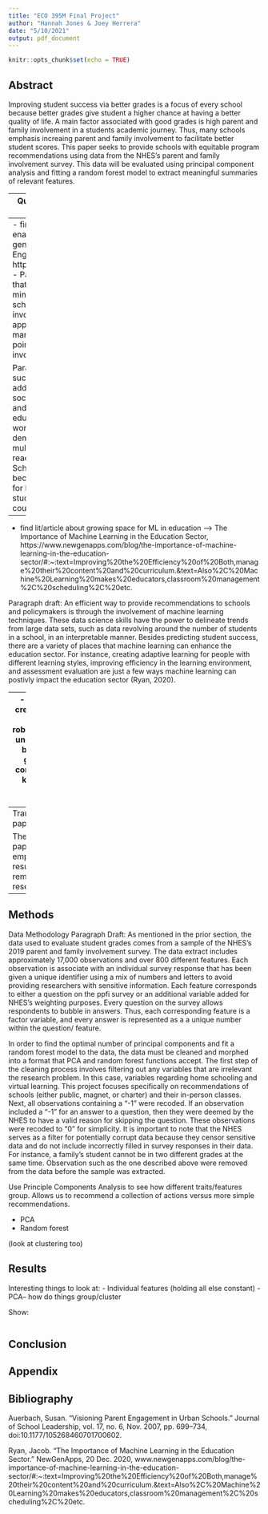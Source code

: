 ```yaml
---
title: "ECO 395M Final Project"
author: "Hannah Jones & Joey Herrera"
date: "5/10/2021"
output: pdf_document
---
```


```r
knitr::opts_chunk$set(echo = TRUE)
```

## Abstract

Improving student success via better grades is a focus of every school because better grades give student a higher chance at having a better quality of life. A main factor associated with good grades is high parent and family involvement in a students academic journey. Thus, many schools emphasis increaing parent and family involvement to facilitate better student scores. This paper seeks to provide schools with equitable program recommendations using data from the NHES's parent and family involvement survey. This data will be evaluated using principal component analysis and fitting a random forest model to extract meaningful summaries of relevant features.

----
Questions trying to answer: 
- How does family engagement/parent engagement impact student outcomes?

## Introduction

Introduce data, introduce problem, why it is important

Paragraph draft: Student success, which is measured through standardized test scores and grades, is the universial measuring stick for enhanced opportunity in the United States. One of the most significant indicators in predicting student success is parent and family involvement in a student's life. Since schools only facilitate learning to students throughout the day, a burden is placed on parents and legal guardians to continue cultivating a learning environment outside of school. To ease the burden and increase family engagment, schools have created programs and evenst, such as school carnivals, dances, and bring your parent to class day. These traditional programs and events seem to work well in improving the family inovlement for students whose parents work traditional 9-5 jobs. Most families of color and low-income households are not afforded this same opportunity,

Creating an equitable array of programs to increase parent and family involvement for families of different races, ethnicities, and socioeconomic statuses is a growing issue. In response, the National Household Education Surveys (NHES) program created a national survey with several hundred questions focusing on different aspects of parent and family engagment, This survey is sent to households across the United States, where parents have the opportunity to fill it out and return their responses. The NHES typically recieves around 50 million survey responses each time the survey is sent out. 

This paper seeks to provide basic program recommendations to schools by evaluating the impact of indicators from derived from the NHES parent and family involvement (ppfi) survey on student grades, Using a 1% sample, this paper will use a principal component analysis (PCA) and random forest forest technique to illustrate the effects of different pfi question (or features) on student grades.

----
- find lit/article about what has been done to bolster parent enagagement, and how lack of parent engagement affects children generally, not necesarily just through school ---> Visioning Parent Engagement in Urban Schools, https://journals.sagepub.com/doi/pdf/10.1177/105268460701700602
      - Parents, in particular, parents of color support their children in ways that go undetected by schools.
      - Parents—especially, low-income and minority parents—are more likely to be involved in education when schools invite their participation, provide multiple entry points for involvement, value their perspectives, and reach out in culturally appropriate ways.
      - Researchers have noted the ways in which schools marginalize parents of color and low-income parents, and they have pointed to the limitations of traditional conceptions of parent involvement, geared to the school’s agenda.
      
Paragraph draft: Given the importance of family involvement in student success, schools have put resources into creating programs that address the specific needs based on the demographic and socioeconomic information of student familes. In particular, low-income and minority parents are less likely to be involved with their students' education in a traditional sense. Various structural factors including working multiple jobs or obstructive job hours. To provide these demmographics with alternate opportunities schools have provided  multiple opportunities for invovement, value different perspectives, and reach out to families in culturally appropriate ways (Auerbach, 2007). Schools must continue to adapt to their individual demographics because traditional concepts of family involvment limit the opportunity for low-income and minority-families to be involved. Thus, those students are likely to have less academic success than their counterparts.
---- 

- find lit/article about growing space for ML in education ---> The Importance of Machine Learning in the Education Sector, https://www.newgenapps.com/blog/the-importance-of-machine-learning-in-the-education-sector/#:~:text=Improving%20the%20Efficiency%20of%20Both,manage%20their%20content%20and%20curriculum.&text=Also%2C%20Machine%20Learning%20makes%20educators,classroom%20management%2C%20scheduling%2C%20etc.

Paragraph draft: An efficient way to provide recommendations to schools and policymakers is through the involvement of machine learning techniques. These data science skills have the power to delineate trends from large data sets, such as data revolving around the number of students in a school, in an interpretable manner. Besides predicting student success, there are a variety of places that machine learning can enhance the education sector. For instance, creating adaptive learning for people with different learning styles, improving efficiency in the learning environment, and assessment evaluation are just a few ways machine learning can postivly impact the education sector (Ryan, 2020).

----
- discussion of how using creative ML/data mining can lead to more robust/actionable/empathetic understandings of students, beyond simply looking at grades and attendance-- contextual understanding of kids/kids success/family opportunities to elicit success


----
Transition into the rest of the paper

The following sections of this paper will address the empirical methodology, results, and conclusing remarks associated with the research problem. 

----
## Methods

Data Methodology Paragraph Draft: As mentioned in the prior section, the data used to evaluate student grades comes from a sample of the NHES's 2019 parent and family involvement survey. The data extract includes approximately 17,000 observations and over 800 different features. Each observation is associate with an individual survey response that has been given a unique identifier using a mix of numbers and letters to avoid providing researchers with sensitive information. Each feature corresponds to either a question on the ppfi survey or an additional variable added for NHES's weighting purposes. Every question on the survey allows respondents to bubble in answers. Thus, each corresponding feature is a factor variable, and every answer is represented as a a unique number within the question/ feature.

In order to find the optimal number of principal components and fit a random forest model to the data, the data must be cleaned and morphed into a format that PCA and random forest functions accept. The first step of the cleaning process involves filtering out any variables that are irrelevant the research problem. In this case, variables regarding home schooling and virtual learning. This project focuses specifically on recommendations of schools (either public, magnet, or charter) and their in-person classes. Next, all observations containing a "-1" were recoded. If an observation included a "-1" for an answer to a question, then they were deemed by the NHES to have a valid reason for skipping the question. These observations were recoded to "0" for simplicity. It is important to note that the NHES serves as a filter for potentially corrupt data because they censor sensitive data and do not include incorrectly filled in survey responses in their data. For instance, a family’s student cannot be in two different grades at the same time. Observation such as the one described above were removed from the data before the sample was extracted.



Use Principle Components Analysis to see how different traits/features group.  Allows us to recommend a collection of actions versus more simple recommendations.



- PCA 
- Random forest

(look at clustering too)

## Results 

Interesting things to look at:
- Individual features (holding all else constant)
- PCA-- how do things group/cluster

Show:


```r


```


## Conclusion


## Appendix

## Bibliography

  Auerbach, Susan. “Visioning Parent Engagement in Urban Schools.” Journal of School Leadership, vol. 17, no. 6, Nov. 2007, pp. 699–734, doi:10.1177/105268460701700602.

Ryan, Jacob. “The Importance of Machine Learning in the Education Sector.” NewGenApps, 20 Dec. 2020, www.newgenapps.com/blog/the-importance-of-machine-learning-in-the-education-sector/#:~:text=Improving%20the%20Efficiency%20of%20Both,manage%20their%20content%20and%20curriculum.&amp;text=Also%2C%20Machine%20Learning%20makes%20educators,classroom%20management%2C%20scheduling%2C%20etc. 

